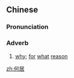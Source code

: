 ==Chinese==
{{zh-forms}}

===Pronunciation===
{{zh-pron
|m=héjū
|cat=adv
}}

===Adverb===
{{zh-adv}}

# {{lb|zh|literary}} [[why]]; [[for]] [[what]] [[reason]]

[[zh:何居]]